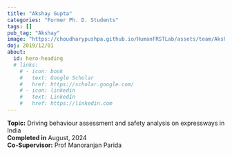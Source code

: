 ```yaml
---
title: "Akshay Gupta"
categories: "Former Ph. D. Students"
tags: []
pub_tag: "Akshay"
image: "https://choudharypushpa.github.io/HumanFRSTLab/assets/team/Akshay.jpg"
doj: 2019/12/01
about:
  id: hero-heading
  # links:
    # - icon: book
    #   text: Google Scholar
    #   href: https://scholar.google.com/
    # - icon: linkedin
    #   text: LinkedIn
    #   href: https://linkedin.com
---
```


:::{#hero-heading}

**Topic:** Driving behaviour assessment and safety analysis on expressways in India <br>
**Completed in** August, 2024<br>
**Co-Supervisor:** Prof Manoranjan Parida
:::

